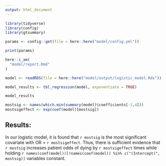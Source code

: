 ```yaml
---
output: html_document
---
```


```r
library(tidyverse)
library(config)
library(gtsummary)
```

```r
params <- config::get(file = here::here("model/config.yml"))

print(params)
```


```r
here::i_am(
  "model/report.Rmd"
)
```

<!-- CHILD REPORT CODE GOES BELOW HERE -->

```r
model <- readRDS(file = here::here("model/output/logistic_model.Rds"))

model_results <- tbl_regression(model, exponentiate = TRUE)

model_results
```


```r
mostsig <- names(which.min(summary(model)$coefficients[-1,4]))
mostsigeffect <- exp(coef(model)[mostsig])
```

## Results:

In our logistic model, it is found that `r mostsig` is the most significant
covariate with OR = `r mostsigeffect`. Thus, there is sufficient evidence that `r mostsig` increases
patient odds of dying by `r mostsigeffect` times while holding `r names(coef(model))[!names(coef(model)) %in% c("(Intercept)", mostsig)]` variables constant.
